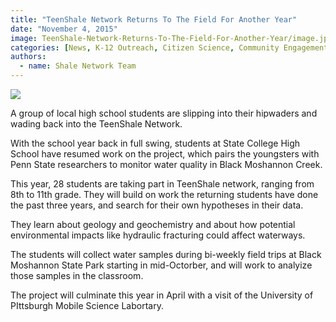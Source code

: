 ```yaml
---
title: "TeenShale Network Returns To The Field For Another Year"
date: "November 4, 2015"
image: TeenShale-Network-Returns-To-The-Field-For-Another-Year/image.jpg
categories: [News, K-12 Outreach, Citizen Science, Community Engagement]
authors: 
  - name: Shale Network Team
---
```


![](TeenShale-Network-Returns-To-The-Field-For-Another-Year/image.jpg)

A group of local high school students are slipping into their hipwaders and wading back into the TeenShale Network. 

With the school year back in full swing, students at State College High School have resumed work on the project, which pairs the youngsters with Penn State researchers to monitor water quality in Black Moshannon Creek.

This year, 28 students are taking part in TeenShale network, ranging from 8th to 11th grade. They will build on work the returning students have done the past three years, and search for their own hypotheses in their data. 

They learn about geology and geochemistry and about how potential environmental impacts like hydraulic fracturing could affect waterways. 

The students will collect water samples during bi-weekly field trips at Black Moshannon State Park starting in mid-Octorber, and will work to analyize those samples in the classroom.

The project will culminate this year in April with a visit of the University of PIttsburgh Mobile Science Labortary.